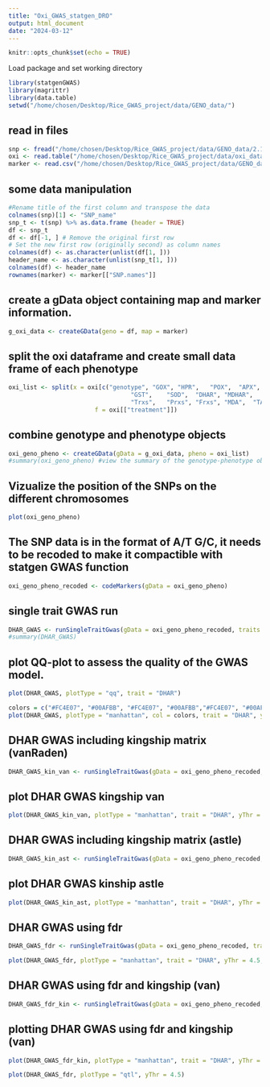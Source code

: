 ```yaml
---
title: "Oxi_GWAS_statgen_DRO"
output: html_document
date: "2024-03-12"
---
```


```r
knitr::opts_chunk$set(echo = TRUE)
```

Load package and set working directory
```r
library(statgenGWAS)
library(magrittr)
library(data.table)
setwd("/home/chosen/Desktop/Rice_GWAS_project/data/GENO_data/")
```

## read in files
```r
snp <- fread("/home/chosen/Desktop/Rice_GWAS_project/data/GENO_data/2.1_MARKERS.txt", header = TRUE)
oxi <- read.table("/home/chosen/Desktop/Rice_GWAS_project/data/oxi_data_statgen_DRO.txt", header = TRUE, sep = "\t")
marker <- read.csv("/home/chosen/Desktop/Rice_GWAS_project/data/GENO_data/2.1_mINFO.csv", header = TRUE)
```

## some data manipulation
```r
#Rename title of the first column and transpose the data
colnames(snp)[1] <- "SNP_name"
snp_t <- t(snp) %>% as.data.frame (header = TRUE)
df <- snp_t
df <- df[-1, ] # Remove the original first row
# Set the new first row (originally second) as column names
colnames(df) <- as.character(unlist(df[1, ]))
header_name <- as.character(unlist(snp_t[1, ]))
colnames(df) <- header_name
rownames(marker) <- marker[["SNP.names"]]
```

## create a gData object containing map and marker information.
```r
g_oxi_data <- createGData(geno = df, map = marker)
```

## split the oxi dataframe and create small data frame of each phenotype
```r
oxi_list <- split(x = oxi[c("genotype", "GOX", "HPR",	"POX",	"APX",	"GPX",	"CAT",	
                                  "GST",	"SOD",	"DHAR",	"MDHAR",	"AO",	"GR",	"Grxs",
                                  "Trxs",	"Prxs",	"Frxs",	"MDA",	"TAC",	"Poly",	"ProtOx")], 
                        f = oxi[["treatment"]])
```

## combine genotype and phenotype objects
```r
oxi_geno_pheno <- createGData(gData = g_oxi_data, pheno = oxi_list)
#summary(oxi_geno_pheno) #view the summary of the genotype-phenotype object
```

## Vizualize the position of the SNPs on the different chromosomes
```r
plot(oxi_geno_pheno)
```

## The SNP data is in the format of A/T G/C, it needs to be recoded to make it compactible with statgen GWAS function
```r
oxi_geno_pheno_recoded <- codeMarkers(gData = oxi_geno_pheno)
```

## single trait GWAS run
```r
DHAR_GWAS <- runSingleTraitGwas(gData = oxi_geno_pheno_recoded, traits = "DHAR")
#summary(DHAR_GWAS)
```

## plot QQ-plot to assess the quality of the GWAS model.
```r
plot(DHAR_GWAS, plotType = "qq", trait = "DHAR")
```


```r
colors = c("#FC4E07", "#00AFBB", "#FC4E07", "#00AFBB","#FC4E07", "#00AFBB", "#FC4E07", "#00AFBB","#FC4E07", "#00AFBB", "#FC4E07", "#00AFBB")
plot(DHAR_GWAS, plotType = "manhattan", col = colors, trait = "DHAR", yThr = 4.5)
```

## DHAR GWAS including kingship matrix (vanRaden)
```r
DHAR_GWAS_kin_van <- runSingleTraitGwas(gData = oxi_geno_pheno_recoded, traits = "DHAR", GLSMethod = "multi", kinshipMethod = "vanRaden")
```

## plot DHAR GWAS kingship van
```r
plot(DHAR_GWAS_kin_van, plotType = "manhattan", trait = "DHAR", yThr = 4.5, col = colors)
```

## DHAR GWAS including kingship matrix (astle)
```r
DHAR_GWAS_kin_ast <- runSingleTraitGwas(gData = oxi_geno_pheno_recoded, traits = "DHAR", GLSMethod = "multi", kinshipMethod = "astle")
```

## plot DHAR GWAS kinship astle
```r
plot(DHAR_GWAS_kin_ast, plotType = "manhattan", trait = "DHAR", yThr = 4.5, col = colors)
```

## DHAR GWAS using fdr
```r
DHAR_GWAS_fdr <- runSingleTraitGwas(gData = oxi_geno_pheno_recoded, traits = "DHAR", thrType = "fdr")
```


```r
plot(DHAR_GWAS_fdr, plotType = "manhattan", trait = "DHAR", yThr = 4.5, col = colors)
```

## DHAR GWAS using fdr and kingship (van)
```r
DHAR_GWAS_fdr_kin <- runSingleTraitGwas(gData = oxi_geno_pheno_recoded, traits = "DHAR", GLSMethod = "multi", kinshipMethod = "vanRaden", thrType = "fdr")
```

## plotting DHAR GWAS using fdr and kingship (van)
```r
plot(DHAR_GWAS_fdr_kin, plotType = "manhattan", trait = "DHAR", yThr = 4.5, col = colors)
```


```r
plot(DHAR_GWAS_fdr, plotType = "qtl", yThr = 4.5)
```

